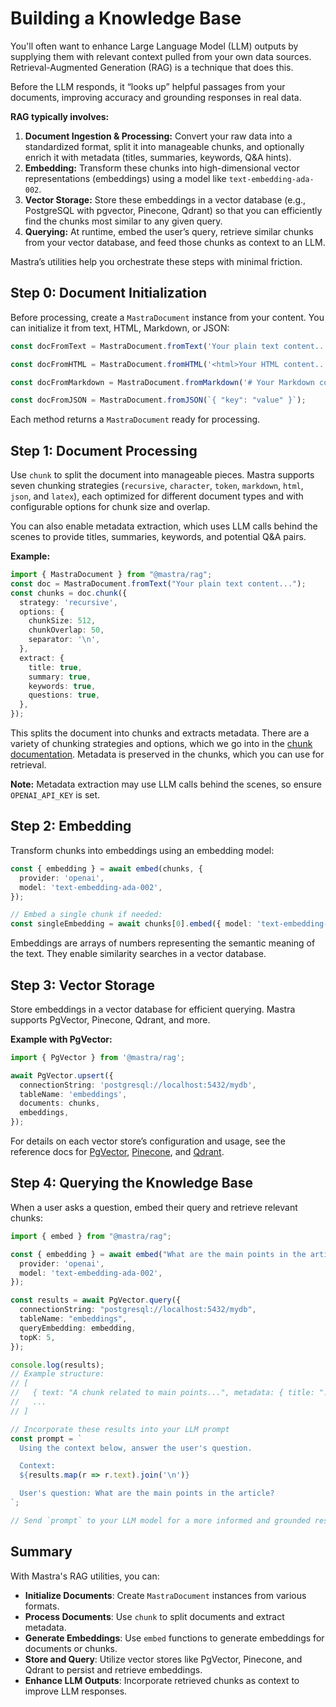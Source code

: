 # Building a Knowledge Base

You'll often want to enhance Large Language Model (LLM) outputs by supplying them with relevant context pulled from your own data sources. Retrieval-Augmented Generation (RAG) is a technique that does this.

Before the LLM responds, it “looks up” helpful passages from your documents, improving accuracy and grounding responses in real data.

**RAG typically involves:**
1. **Document Ingestion & Processing:** Convert your raw data into a standardized format, split it into manageable chunks, and optionally enrich it with metadata (titles, summaries, keywords, Q&A hints).
2. **Embedding:** Transform these chunks into high-dimensional vector representations (embeddings) using a model like `text-embedding-ada-002`.
3. **Vector Storage:** Store these embeddings in a vector database (e.g., PostgreSQL with pgvector, Pinecone, Qdrant) so that you can efficiently find the chunks most similar to any given query.
4. **Querying:** At runtime, embed the user’s query, retrieve similar chunks from your vector database, and feed those chunks as context to an LLM.

Mastra’s utilities help you orchestrate these steps with minimal friction.

## Step 0: Document Initialization

Before processing, create a `MastraDocument` instance from your content. You can initialize it from text, HTML, Markdown, or JSON:

```ts
const docFromText = MastraDocument.fromText('Your plain text content...');

const docFromHTML = MastraDocument.fromHTML('<html>Your HTML content...</html>');

const docFromMarkdown = MastraDocument.fromMarkdown('# Your Markdown content...');

const docFromJSON = MastraDocument.fromJSON(`{ "key": "value" }`);
```

Each method returns a `MastraDocument` ready for processing.

## Step 1: Document Processing

Use `chunk` to split the document into manageable pieces. Mastra supports seven chunking strategies (`recursive`, `character`, `token`, `markdown`, `html`, `json`, and `latex`), each optimized for different document types and with configurable options for chunk size and overlap.

You can also enable metadata extraction, which uses LLM calls behind the scenes to provide titles, summaries, keywords, and potential Q&A pairs.

**Example:**

```ts showLineNumbers copy
import { MastraDocument } from "@mastra/rag";
const doc = MastraDocument.fromText("Your plain text content...");
const chunks = doc.chunk({
  strategy: 'recursive',
  options: {
    chunkSize: 512,
    chunkOverlap: 50,
    separator: '\n',
  },
  extract: {
    title: true,
    summary: true,
    keywords: true,
    questions: true,
  },
});
```

This splits the document into chunks and extracts metadata. There are a variety of chunking strategies and options, which we go into in the [chunk documentation](/docs/guide/reference/rag/chunk.mdx). Metadata is preserved in the chunks, which you can use for retrieval.

**Note:** Metadata extraction may use LLM calls behind the scenes, so ensure `OPENAI_API_KEY` is set.

## Step 2: Embedding

Transform chunks into embeddings using an embedding model:

```ts showLineNumbers copy
const { embedding } = await embed(chunks, {
  provider: 'openai',
  model: 'text-embedding-ada-002',
});

// Embed a single chunk if needed:
const singleEmbedding = await chunks[0].embed({ model: 'text-embedding-ada-002' });
```

Embeddings are arrays of numbers representing the semantic meaning of the text. They enable similarity searches in a vector database.

## Step 3: Vector Storage

Store embeddings in a vector database for efficient querying. Mastra supports PgVector, Pinecone, Qdrant, and more.

**Example with PgVector:**

```typescript showLineNumbers copy
import { PgVector } from '@mastra/rag';

await PgVector.upsert({
  connectionString: 'postgresql://localhost:5432/mydb',
  tableName: 'embeddings',
  documents: chunks,
  embeddings,
});
```

For details on each vector store’s configuration and usage, see the reference docs for [PgVector](/docs/guide/reference/rag/pgstore.mdx), [Pinecone](/docs/guide/reference/rag/pinecone.mdx), and [Qdrant](/docs/guide/reference/rag/qdrant.mdx).

## Step 4: Querying the Knowledge Base

When a user asks a question, embed their query and retrieve relevant chunks:

```typescript showLineNumbers copy
import { embed } from "@mastra/rag";

const { embedding } = await embed("What are the main points in the article?", {
  provider: 'openai',
  model: 'text-embedding-ada-002',
});

const results = await PgVector.query({
  connectionString: "postgresql://localhost:5432/mydb",
  tableName: "embeddings",
  queryEmbedding: embedding,
  topK: 5,
});

console.log(results);
// Example structure:
// [
//   { text: "A chunk related to main points...", metadata: { title: "...", ... } },
//   ...
// ]

// Incorporate these results into your LLM prompt
const prompt = `
  Using the context below, answer the user's question.

  Context:
  ${results.map(r => r.text).join('\n')}

  User's question: What are the main points in the article?
`;

// Send `prompt` to your LLM model for a more informed and grounded response.
```

## Summary

With Mastra's RAG utilities, you can:

- **Initialize Documents**: Create `MastraDocument` instances from various formats.
- **Process Documents**: Use `chunk` to split documents and extract metadata.
- **Generate Embeddings**: Use `embed` functions to generate embeddings for documents or chunks.
- **Store and Query**: Utilize vector stores like PgVector, Pinecone, and Qdrant to persist and retrieve embeddings.
- **Enhance LLM Outputs**: Incorporate retrieved chunks as context to improve LLM responses.
